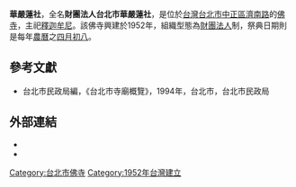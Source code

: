'''華嚴蓮社'''，全名'''財團法人台北市華嚴蓮社'''，是位於[[台灣|台灣]][[台北市|台北市]][[中正區_(臺北市)|中正區]][[濟南路|濟南路]]的[[佛寺|佛寺]]，主祀[[釋迦牟尼|釋迦牟尼]]。該佛寺興建於1952年，組織型態為[[財團法人|財團法人]]制，祭典日期則是每年[[農曆|農曆]]之[[四月初八|四月初八]]。

== 參考文獻 ==
*台北市民政局編，《台北市寺廟概覽》，1994年，台北市，台北市民政局

== 外部連結 ==
* {{Official|https://www.huayen.org.tw}}
* {{Facebook|huayenReader}}

{{DEFAULTSORT:Huayanlianshe}}
[[Category:台北市佛寺|Category:台北市佛寺]]
[[Category:1952年台灣建立|Category:1952年台灣建立]]
{{taiwan-stub}}
